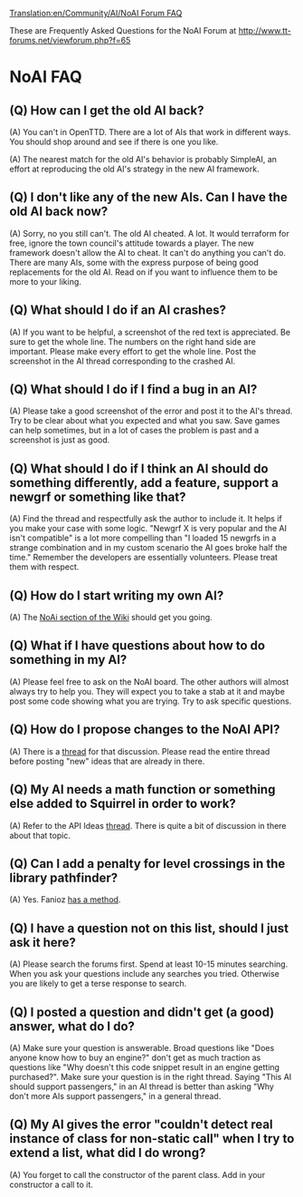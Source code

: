 [[Translation:en/Community/AI/NoAI Forum FAQ]]


{{en/Development/Script/Navigation}}

These are Frequently Asked Questions for the NoAI Forum at http://www.tt-forums.net/viewforum.php?f=65

=NoAI FAQ=

==(Q) How can I get the old AI back?==
(A) You can't in OpenTTD. There are a lot of AIs that work in different ways. You should shop around and see if there is one you like.

(A) The nearest match for the old AI's behavior is probably SimpleAI, an effort at reproducing the old AI's strategy in the new AI framework.

==(Q) I don't like any of the new AIs. Can I have the old AI back now?==
(A) Sorry, no you still can't. The old AI cheated. A lot. It would terraform for free, ignore the town council's attitude towards a player. The new framework doesn't allow the AI to cheat. It can't do anything you can't do. There are many AIs, some with the express purpose of being good replacements for the old AI. Read on if you want to influence them to be more to your liking.

==(Q) What should I do if an AI crashes?==
(A) If you want to be helpful, a screenshot of the red text is appreciated. Be sure to get the whole line. The numbers on the right hand side are important. Please make every effort to get the whole line. Post the screenshot in the AI thread corresponding to the crashed AI.

==(Q) What should I do if I find a bug in an AI?==
(A) Please take a good screenshot of the error and post it to the AI's thread. Try to be clear about what you expected and what you saw. Save games can help sometimes, but in a lot of cases the problem is past and a screenshot is just as good.


==(Q) What should I do if I think an AI should do something differently, add a feature, support a newgrf or something like that?==
(A) Find the thread and respectfully ask the author to include it. It helps if you make your case with some logic. "Newgrf X is very popular and the AI isn't compatible" is a lot more compelling than "I loaded 15 newgrfs in a strange combination and in my custom scenario the AI goes broke half the time." Remember the developers are essentially volunteers. Please treat them with respect.


==(Q) How do I start writing my own AI?==
(A) The [[en/Development/Script/Main Page|NoAi section of the Wiki]] should get you going.

==(Q) What if I have questions about how to do something in my AI?==
(A) Please feel free to ask on the NoAI board. The other authors will almost always try to help you. They will expect you to take a stab at it and maybe post some code showing what you are trying. Try to ask specific questions.


==(Q) How do I propose changes to the NoAI API?==
(A) There is a [http://www.tt-forums.net/viewtopic.php?f=65&t=44249 thread] for that discussion. Please read the entire thread before posting "new" ideas that are already in there.


==(Q) My AI needs a math function or something else added to Squirrel in order to work?==
(A) Refer to the API Ideas [http://www.tt-forums.net/viewtopic.php?f=65&t=44249 thread]. There is quite a bit of discussion in there about that topic.

==(Q) Can I add a penalty for level crossings in the library pathfinder?==
(A) Yes. Fanioz [http://www.tt-forums.net/viewtopic.php?p=809026#p809026 has a method].

==(Q) I have a question not on this list, should I just ask it here?==
(A) Please search the forums first. Spend at least 10-15 minutes searching. When you ask your questions include any searches you tried. Otherwise you are likely to get a terse response to search.

==(Q) I posted a question and didn't get (a good) answer, what do I do?==
(A) Make sure your question is answerable. Broad questions like "Does anyone know how to buy an engine?" don't get as much traction as questions like "Why doesn't this code snippet result in an engine getting purchased?". Make sure your question is in the right thread. Saying "This AI should support passengers," in an AI thread is better than asking "Why don't more AIs support passengers," in a general thread.

==(Q) My AI gives the error "couldn't detect real instance of class for non-static call" when I try to extend a list, what did I do wrong?==
(A) You forget to call the constructor of the parent class. Add in your constructor a call to it.